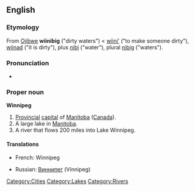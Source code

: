 {{wikipediapar|Winnipeg, Manitoba}}

==English==

===Etymology===
From [[Ojibwe]] '''wiinibig''' ("dirty waters") < [[wiini'|wiini’]] ("to make someone dirty"), [[wiinad]] ("it is dirty"), plus [[nibi]] ("water"), plural [[nibi|nibig]] ("waters").

===Pronunciation===
* {{audio|en-ca-Winnipeg.ogg|Audio (CA)}}

===Proper noun===
'''Winnipeg'''

# [[Provincial]] [[capital]] of [[Manitoba]] ([[Canada]]).
# A large lake in [[Manitoba]].
# A river that flows 200 miles into Lake Winnipeg.

====Translations====
{{top}}
*French: Winnipeg
{{mid}}
*Russian: [[Виннипег]] (Vínnipeg) {{m}}
{{bottom}}

[[Category:Cities]]
[[Category:Lakes]]
[[Category:Rivers]]
